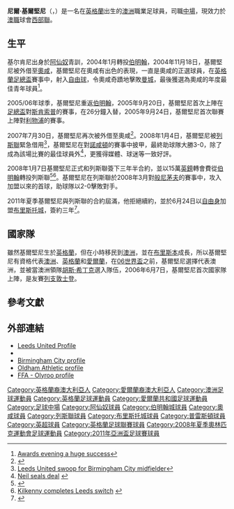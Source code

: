 {{noteTA|G1=足球|G2=列斯聯|G3=FACup|G4=英超
|T=zh-hans:尼尔·基尔肯尼;zh-hk:尼爾·基爾堅尼;zh-tw:尼爾·基爾肯尼;
|1=zh-hans:基尔肯尼;zh-hk:基爾堅尼;zh-tw:基爾肯尼;
}}
{{Football player infobox
|          playername = 尼爾·基爾堅尼<br />''Neil Kilkenny''
|            fullname = Neil Martin Derick Kilkenny
|            nickname = 
|               image = 
|         dateofbirth = {{birth date and age|1985|12|19}}
|         cityofbirth = [[恩菲爾德|恩菲爾德]]
|      countryofbirth = [[英格蘭|英格蘭]]
|              height = {{height|feet=5|in=8}}
|            position = [[中場|中場]]
|         currentclub = [[西部聯足球會|西部聯]]
|          clubnumber = 88
|          youthyears = 2002-2004
|          youthclubs = [[阿森纳足球俱乐部|阿仙奴]]
|               years = 2004-2008<br/>2004-2005<br />2007-2008<br />2008<br/>2008-2011<br/>2011-2014<br/>2013-2014<br/>2014-2016<br/>2016-2018<br/>2018-2021<br/>2021-
|               clubs = [[伯明翰足球會|伯明翰]]<br/> → [[奥尔德姆足球俱乐部|奧咸]]<br/> → [[奥尔德姆足球俱乐部|奧咸]]<br/> → [[列斯聯足球會|列斯聯]]<br/> [[列斯聯足球會|列斯聯]]<br/>[[布里斯托尔城足球俱乐部|布里斯托城]]<br/> → [[普雷斯頓足球俱樂部|普雷斯頓]]<br/>[[普雷斯頓足球俱樂部|普雷斯頓]]<br/>[[墨爾本城|墨爾本城]]<br/>[[珀斯光輝|珀斯光輝]]<br/>[[西部聯足球會|西部聯]]
|         caps(goals) = {{0}}26 {{0}}(0)<br/>{{0}}27 {{0}}(4)<br/>{{0}}20 {{0}}(1)<br />{{0|00}}1 {{0}}(0)<br />122 {{0}}(8)<br />{{0}}68 {{0}}(1)<br />{{0|00}}7 {{0}}(0)<br />{{0}}68 {{0}}(3)<br />{{0}}27 {{0}}(3)<br />{{0}}84 {{0}}(11)<br />{{0}}15 {{0}}(0)
|       nationalyears = 2003<br/>2003<br/>2004-2005<br/>2007-2008<br/>2006-2011
|        nationalteam = [[英格蘭18歲以下足球代表隊|英格蘭U18]]<br/>[[愛爾蘭19歲以下國家足球隊|愛爾蘭U19]]<br/>[[英格蘭20歲以下足球代表隊|英格蘭U20]]<br/>[[澳洲23歲以下國家足球隊|澳洲U23]]<br/>[[澳大利亞國家足球隊|澳洲]]
| nationalcaps(goals) = {{0|00}}2 {{0}}(0)<br/>{{0|00}}1 {{0}}(0)<br/>{{0|00}}3 {{0}}(0)<br/>{{0}}10 {{0}}(0)<br/>{{0}}14 {{0}}(0)
|            pcupdate = 2022年3月5日 (六) 13:40 (UTC)
|            ntupdate = 2012年8月16日 (四) 06:58 (UTC)
}}

'''尼爾·基爾堅尼'''（{{lang-en|'''Neil Kilkenny'''}}，{{bd|1985年|12月19日|catIdx=Kilkenny, Neil}}）是一名在[[英格蘭|英格蘭]]出生的[[澳洲|澳洲]]職業足球員，司職[[中場|中場]]，現效力於[[澳職|澳職]]球會[[西部聯足球會|西部聯]]。

==生平==
基尔肯尼出身於[[阿森纳足球俱乐部|阿仙奴]]青訓，2004年1月轉投[[伯明翰足球會|伯明翰]]，2004年11月18日，基爾堅尼被外借至[[奥尔德姆足球俱乐部|奧咸]]，基爾堅尼在奧咸有出色的表現，一直是奧咸的正選球員，在[[英格蘭足總盃|英格蘭足總盃]]賽事中，射入[[自由球|自由球]]，令奧咸奇蹟地擊敗[[曼彻斯特城足球俱乐部|曼城]]，最後獲選為奧咸的年度最佳青年球員<ref>[http://www.oldhamathletic.premiumtv.co.uk/page/News/NewsDetail/0,,10337~665622,00.html?ptvParm= Awards evening a huge success]{{Dead link|date=2018年5月 |bot=InternetArchiveBot |fix-attempted=no }}</ref>。

2005/06年球季，基爾堅尼重返[[伯明翰足球會|伯明翰]]，2005年9月20日，基爾堅尼首次上陣在[[英格蘭足總盃|足總盃]]對[[斯坎索普联足球俱乐部|斯肯索普]]的賽事，在26分鐘入替{{Link-en|蒙斯·艾錫|Muzzy Izzet}}，2005年9月24日，基爾堅尼首次聯賽上陣對[[利物浦足球俱乐部|利物浦]]的賽事。

2007年7月30日，基爾堅尼再次被外借至奧咸<ref>{{Cite news|title=Kilkenny switch is finally sealed|url=http://news.bbc.co.uk/sport2/hi/football/teams/o/oldham_athletic/6923111.stm|date=2007-08-12|accessdate=2022-03-09|language=en-GB|archive-date=2022-03-09|archive-url=https://web.archive.org/web/20220309063435/http://news.bbc.co.uk/sport2/hi/football/teams/o/oldham_athletic/6923111.stm}}</ref>。2008年1月4日，基爾堅尼被[[列斯聯足球會|列斯聯]]緊急借用<ref>[http://www.yorkshireeveningpost.co.uk/leedsunited/Leeds-United-swoop-for-Birmingham.3642333.jp Leeds United swoop for Birmingham City midfielder]{{Dead link|date=2019年12月 |bot=InternetArchiveBot |fix-attempted=yes }}</ref>，基爾堅尼在對[[北安普顿足球俱乐部|諾咸頓]]的賽事中披甲，最終助球隊大勝3-0，除了成為該場比賽的最佳球員外<ref>[http://www.leedsunited.com/page/NewsroomDetail/0,,10273~1208327,00.html Neil seals deal] {{Wayback|url=http://www.leedsunited.com/page/NewsroomDetail/0,,10273~1208327,00.html |date=20080110032826 }}</ref>，更獲得媒體、球迷等一致好評。

2008年1月7日基爾堅尼正式和列斯聯簽下三年半合約，並以15萬[[英鎊|英鎊]]轉會費從[[伯明翰足球會|伯明翰]]轉投列斯聯<ref>{{Cite web |url=http://news.bbc.co.uk/sport1/hi/football/teams/l/leeds_united/7173940.stm |title=Leeds get Kilkenny but not Morgan |accessdate=2008-05-30 |archive-date=2008-01-09 |archive-url=https://web.archive.org/web/20080109103744/http://news.bbc.co.uk/sport1/hi/football/teams/l/leeds_united/7173940.stm |dead-url=no }}</ref><ref>[http://www.blues.premiumtv.co.uk/page/News/NewsDetail/0,,10412~1208697,00.html Kilkenny completes Leeds switch] {{webarchive|url=https://web.archive.org/web/20080209174633/http://www.blues.premiumtv.co.uk/page/News/NewsDetail/0%2C%2C10412~1208697%2C00.html |date=2008-02-09 }}</ref>。基爾堅尼在列斯聯於2008年3月對[[伯恩茅斯足球俱樂部|般尼茅夫]]的賽事中，攻入加盟以來的首球，助球隊以2-0擊敗對手。

2011年夏季基爾堅尼與列斯聯的合約屆滿，他拒絕續約，並於6月24日以[[自由球員|自由身]]加盟[[布里斯托尔城足球俱乐部|布里斯托城]]，簽約三年<ref>{{cite news |language=en |url=http://news.bbc.co.uk/sport2/hi/football/13904048.stm |title=Bristol City sign Leeds United midfielder Neil Kilkenny |publisher=''[[BBC_Sport|BBC Sport]]'' |date=2011-06-24 |accessdate=2011-06-25 |archive-date=2011-07-28 |archive-url=https://web.archive.org/web/20110728210822/http://news.bbc.co.uk/sport2/hi/football/13904048.stm |dead-url=no }}</ref>。

==國家隊==
雖然基爾堅尼生於[[英格蘭|英格蘭]]，但在小時移民到[[澳洲|澳洲]]，並在[[布里斯本|布里斯本]]成長，所以基爾堅尼有資格代表[[澳大利亞國家足球隊|澳洲]]、[[英格蘭足球代表隊|英格蘭]]和[[愛爾蘭國家足球隊|愛爾蘭]]，在[[2006年世界杯足球赛|06世界盃]]之前，基爾堅尼選擇代表澳洲，並被當澳洲領隊[[胡斯·希丁克|胡斯·希丁克]]選入隊伍，2006年6月7日，基爾堅尼首次國家隊上陣，是友賽[[列支敦士登國家足球隊|列支敦士登]]。

==參考文獻==
{{reflist}}

==外部連結==
* [https://web.archive.org/web/20080511171101/http://www.leedsunited.com/page/PlayerProfilesDetail/0,,10273~30102,00.html Leeds United Profile]
* {{soccerbase|id=38862|name=尼爾·基爾堅尼}}
* [http://www.blues.premiumtv.co.uk/page/ProfilesDetail/0,,10412~30102,00.html Birmingham City profile] {{Wayback|url=http://www.blues.premiumtv.co.uk/page/ProfilesDetail/0,,10412~30102,00.html |date=20080409030535 }}
* [https://web.archive.org/web/20080424061259/http://www.oldhamathletic.premiumtv.co.uk/page/ProfilesDetail/0,,10337~30102,00.html Oldham Athletic profile]
* [https://web.archive.org/web/20110527200358/http://www.footballaustralia.com.au/MensU23/default.aspx?s=aus_u23men_player_profile&pid=463&tid=112 FFA - Olyroo profile]

{{西部聯球員名單}}
{{2008年奥运会男子足球澳大利亚参赛名单}}

{{DEFAULTSORT:Kilkenny, Neil}}
[[Category:英格蘭裔澳大利亞人|Category:英格蘭裔澳大利亞人]]
[[Category:愛爾蘭裔澳大利亞人|Category:愛爾蘭裔澳大利亞人]]
[[Category:澳洲足球運動員|Category:澳洲足球運動員]]
[[Category:英格蘭足球運動員|Category:英格蘭足球運動員]]
[[Category:愛爾蘭共和國足球運動員|Category:愛爾蘭共和國足球運動員]]
[[Category:足球中場|Category:足球中場]]
[[Category:阿仙奴球員|Category:阿仙奴球員]]
[[Category:伯明翰城球員|Category:伯明翰城球員]]
[[Category:奧咸球員|Category:奧咸球員]]
[[Category:列斯聯球員|Category:列斯聯球員]]
[[Category:布里斯托城球員|Category:布里斯托城球員]]
[[Category:普雷斯頓球員|Category:普雷斯頓球員]]
[[Category:英超球員|Category:英超球員]]
[[Category:英格蘭足球聯賽球員|Category:英格蘭足球聯賽球員]]
[[Category:2008年夏季奧林匹克運動會足球運動員|Category:2008年夏季奧林匹克運動會足球運動員]]
[[Category:2011年亞洲盃足球賽球員|Category:2011年亞洲盃足球賽球員]]